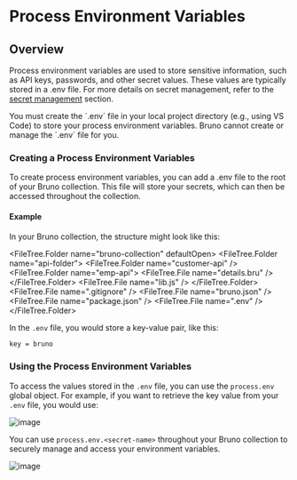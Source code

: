 
# Process Environment Variables

## Overview

Process environment variables are used to store sensitive information, such as API keys, passwords, and other secret values. These values are typically stored in a .env file. For more details on secret management, refer to the [secret management](../../secrets-management/dotenv-file.mdx) section.

<Callout type="warning">
  You must create the `.env` file in your local project directory (e.g., using VS Code) to store
  your process environment variables. Bruno cannot create or manage the `.env` file for you.
</Callout>

### Creating a Process Environment Variables

To create process environment variables, you can add a .env file to the root of your Bruno collection. This file will store your secrets, which can then be accessed throughout the collection.

#### Example

In your Bruno collection, the structure might look like this:

<FileTree.Folder name="bruno-collection" defaultOpen>
  <FileTree.Folder name="api-folder">
    <FileTree.Folder name="customer-api" />
    <FileTree.Folder name="emp-api">
      <FileTree.File name="details.bru" />
    </FileTree.Folder>
    <FileTree.File name="lib.js" />
  </FileTree.Folder>
  <FileTree.File name=".gitignore" />
  <FileTree.File name="bruno.json" />
  <FileTree.File name="package.json" />
  <FileTree.File name=".env" />
</FileTree.Folder>

In the `.env` file, you would store a key-value pair, like this:

```bash showLineNumbers filename=".env"
key = bruno
```

### Using the Process Environment Variables

To access the values stored in the `.env` file, you can use the `process.env` global object. For example, if you want to retrieve the key value from your `.env` file, you would use:

![image](../../../../public/screenshots/variables/creating-process-env-variables.png)

You can use `process.env.<secret-name>` throughout your Bruno collection to securely manage and access your environment variables.

![image](../../../../public/screenshots/variables/using-process-env-variables.png)
